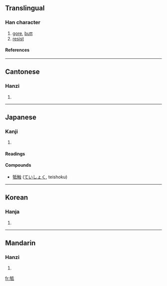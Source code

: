 {{see|觝}}

==Translingual==
===Han character===
{{Han char|rn=93|rad=牛|as=05|sn=9|four=2254<sub>0</sub>|canj=竹手竹心一 (HQHPM)}}
# [[gore]], [[butt]]
# [[resist]]
====References====
{{Han ref|kx=0700.050|dkj=19988|dj=1112.180|hdz=31807.150|uh=7274|ud=29300|bh=ACBB|bd=44219}}

----
==Cantonese==
===Hanzi===
{{yue-hanzi|jyut=|y=dai2}}
# {{defn|Cantonese}}

----
==Japanese==
===Kanji===
{{ja-kanji|grade=|rs=牛05}}
# {{defn|Japanese}} 
====Readings====
{{ja-readings|on=[[てい]] (tei)|kun=[[ふれる]] (fureru)}}
====Compounds====
*[[牴触]] ([[ていしょく]], teishoku)
----
==Korean==
===Hanja===
{{ko-hanja|hangeul=저|eumhun=|rv=jeo|mr=chŏ|y=ce}}
# {{defn|Korean}}

----
==Mandarin==
===Hanzi===
{{cmn-hanzi|pin=[[dǐ]] (di3)|wg=ti<sup>3</sup>}}
# {{defn|Mandarin}}

[[fr:牴]]